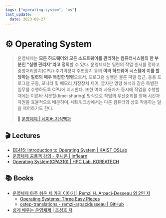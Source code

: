 ```yaml
---
tags: ["operating-system", "os"]
last_update:
  date: 2023-08-27
---
```


# ⚙️ Operating System

> 운영체제는 **모든 하드웨어와 모든 소프트웨어를 관리하는 컴퓨터시스템의 한 부분인 “실행 관리자”라고 정의**할 수 있다. 운영체제는 일련의 작업 순서를 정하고 중앙처리장치(CPU)·주기억장치·주변장치 등의 **여러 하드웨어 시스템에 이를 할당하는 일련의 매우 복잡한 명령**으로서, 프로그램 실행은 물론 파일 접근, 응용 프로그램 구동, 모니터 및 메모리 저장장치 제어, 글자판 명령 해석과 같은 특별한 임무를 수행하도록 CPU에 지시한다. 또한 여러 사용자가 동시에 작업을 수행할 때에는 이른바 시분할(time-sharing) 방식으로 작업의 우선순위를 정해 시간과 자원을 효율적으로 배분하며, 네트워크상에서는 다른 컴퓨터와 상호 작용하는 일을 제어하기도 한다.
>
> 🔗 [운영체제 | 네이버 지식백과](https://terms.naver.com/entry.naver?docId=2073347&cid=44414&categoryId=44414)

## 🎬 Lectures

- [EE415: Introduction to Operating System | KAIST OSLab](https://oslab.kaist.ac.kr/ee415-spring-2022/)
- [운영체제 공룡책 강의 - 주니온 | Inflearn](https://www.inflearn.com/course/%EC%9A%B4%EC%98%81%EC%B2%B4%EC%A0%9C-%EA%B3%B5%EB%A3%A1%EC%B1%85-%EC%A0%84%EA%B3%B5%EA%B0%95%EC%9D%98)
- [Operating System(CPA310) | HPC Lab. KOREATECH](https://www.youtube.com/playlist?list=PLBrGAFAIyf5rby7QylRc6JxU5lzQ9c4tN)

## 📚 Books

- [운영체제 아주 쉬운 세 가지 이야기 | Remzi H. Arpaci-Desseau 외 2인 저](https://product.kyobobook.co.kr/detail/S000001732402)
    - [Operating Systems: Three Easy Pieces](https://pages.cs.wisc.edu/~remzi/OSTEP/)
    - [ostep-translations - remzi-arpacidusseau | GitHub](https://github.com/remzi-arpacidusseau/ostep-translations/tree/master/korean)
- [쉽게 배우는 운영체제 | 조성호 저](https://product.kyobobook.co.kr/detail/S000200716007)